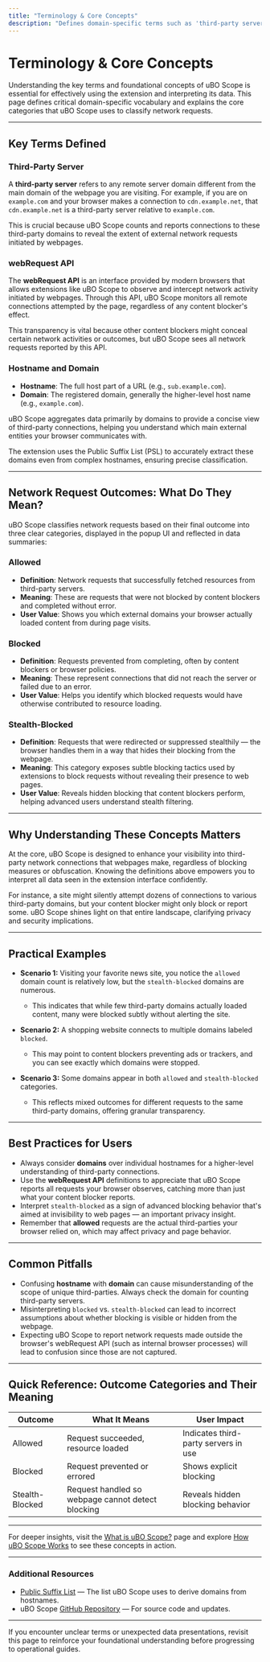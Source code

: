 ```yaml
---
title: "Terminology & Core Concepts"
description: "Defines domain-specific terms such as 'third-party server', 'webRequest API', and explains concepts like ‘allowed’, ‘blocked’, and ‘stealth’ requests. Equips users with the necessary vocabulary and conceptual base to confidently engage with the extension."
---
```


# Terminology & Core Concepts

Understanding the key terms and foundational concepts of uBO Scope is essential for effectively using the extension and interpreting its data. This page defines critical domain-specific vocabulary and explains the core categories that uBO Scope uses to classify network requests.

---

## Key Terms Defined

### Third-Party Server
A **third-party server** refers to any remote server domain different from the main domain of the webpage you are visiting. For example, if you are on `example.com` and your browser makes a connection to `cdn.example.net`, that `cdn.example.net` is a third-party server relative to `example.com`.

This is crucial because uBO Scope counts and reports connections to these third-party domains to reveal the extent of external network requests initiated by webpages.

### webRequest API
The **webRequest API** is an interface provided by modern browsers that allows extensions like uBO Scope to observe and intercept network activity initiated by webpages. Through this API, uBO Scope monitors all remote connections attempted by the page, regardless of any content blocker's effect.

This transparency is vital because other content blockers might conceal certain network activities or outcomes, but uBO Scope sees all network requests reported by this API.

### Hostname and Domain
- **Hostname**: The full host part of a URL (e.g., `sub.example.com`).
- **Domain**: The registered domain, generally the higher-level host name (e.g., `example.com`).

uBO Scope aggregates data primarily by domains to provide a concise view of third-party connections, helping you understand which main external entities your browser communicates with.

The extension uses the Public Suffix List (PSL) to accurately extract these domains even from complex hostnames, ensuring precise classification.

---

## Network Request Outcomes: What Do They Mean?

uBO Scope classifies network requests based on their final outcome into three clear categories, displayed in the popup UI and reflected in data summaries:

### Allowed
- **Definition**: Network requests that successfully fetched resources from third-party servers.
- **Meaning**: These are requests that were not blocked by content blockers and completed without error.
- **User Value**: Shows you which external domains your browser actually loaded content from during page visits.

### Blocked
- **Definition**: Requests prevented from completing, often by content blockers or browser policies.
- **Meaning**: These represent connections that did not reach the server or failed due to an error.
- **User Value**: Helps you identify which blocked requests would have otherwise contributed to resource loading.

### Stealth-Blocked
- **Definition**: Requests that were redirected or suppressed stealthily — the browser handles them in a way that hides their blocking from the webpage.
- **Meaning**: This category exposes subtle blocking tactics used by extensions to block requests without revealing their presence to web pages.
- **User Value**: Reveals hidden blocking that content blockers perform, helping advanced users understand stealth filtering.

---

## Why Understanding These Concepts Matters

At the core, uBO Scope is designed to enhance your visibility into third-party network connections that webpages make, regardless of blocking measures or obfuscation. Knowing the definitions above empowers you to interpret all data seen in the extension interface confidently.

For instance, a site might silently attempt dozens of connections to various third-party domains, but your content blocker might only block or report some. uBO Scope shines light on that entire landscape, clarifying privacy and security implications.

---

## Practical Examples

- **Scenario 1:** Visiting your favorite news site, you notice the `allowed` domain count is relatively low, but the `stealth-blocked` domains are numerous.
  - This indicates that while few third-party domains actually loaded content, many were blocked subtly without alerting the site.

- **Scenario 2:** A shopping website connects to multiple domains labeled `blocked`.
  - This may point to content blockers preventing ads or trackers, and you can see exactly which domains were stopped.

- **Scenario 3:** Some domains appear in both `allowed` and `stealth-blocked` categories.
  - This reflects mixed outcomes for different requests to the same third-party domains, offering granular transparency.

---

## Best Practices for Users

- Always consider **domains** over individual hostnames for a higher-level understanding of third-party connections.
- Use the **webRequest API** definitions to appreciate that uBO Scope reports all requests your browser observes, catching more than just what your content blocker reports.
- Interpret `stealth-blocked` as a sign of advanced blocking behavior that's aimed at invisibility to web pages — an important privacy insight.
- Remember that **allowed** requests are the actual third-parties your browser relied on, which may affect privacy and page behavior.

---

## Common Pitfalls

- Confusing **hostname** with **domain** can cause misunderstanding of the scope of unique third-parties. Always check the domain for counting third-party servers.
- Misinterpreting `blocked` vs. `stealth-blocked` can lead to incorrect assumptions about whether blocking is visible or hidden from the webpage.
- Expecting uBO Scope to report network requests made outside the browser's webRequest API (such as internal browser processes) will lead to confusion since those are not captured.

---

## Quick Reference: Outcome Categories and Their Meaning

| Outcome        | What It Means                                    | User Impact                         |
|----------------|-------------------------------------------------|-----------------------------------|
| Allowed        | Request succeeded, resource loaded               | Indicates third-party servers in use |
| Blocked        | Request prevented or errored                      | Shows explicit blocking            |
| Stealth-Blocked| Request handled so webpage cannot detect blocking| Reveals hidden blocking behavior   |

---

For deeper insights, visit the [What is uBO Scope?](../introduction-core-value/what-is-ubo-scope) page and explore [How uBO Scope Works](../core-concepts-architecture/how-ubo-scope-works) to see these concepts in action.

---

### Additional Resources

- [Public Suffix List](https://publicsuffix.org/list/) — The list uBO Scope uses to derive domains from hostnames.
- uBO Scope [GitHub Repository](https://github.com/gorhill/uBO-Scope) — For source code and updates.

---

If you encounter unclear terms or unexpected data presentations, revisit this page to reinforce your foundational understanding before progressing to operational guides.
